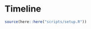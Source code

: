 # Timeline

```r
source(here::here("scripts/setup.R"))
```


```r


```

```r

```

```r


```

```r

```